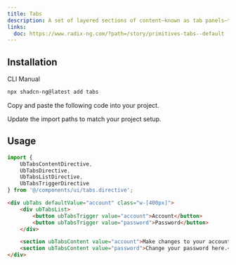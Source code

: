 ```yaml
---
title: Tabs
description: A set of layered sections of content—known as tab panels—that are displayed one at a time.
links:
  doc: https://www.radix-ng.com/?path=/story/primitives-tabs--default
---
```


<ComponentPreview name="tabs-demo" />

## Installation

<Tabs>

<TabsList>

<TabsTrigger value="cli">CLI</TabsTrigger>
<TabsTrigger value="manual">Manual</TabsTrigger>

</TabsList>

<TabsContent value="cli">

```bash frame="code"
npx shadcn-ng@latest add tabs
```

</TabsContent>

<TabsContent value="manual">

<Steps>

<Step>Copy and paste the following code into your project.</Step>

<ComponentSource name="tabs" />

<Step>Update the import paths to match your project setup.</Step>

</Steps>

</TabsContent>

</Tabs>

## Usage

```ts
import {
    UbTabsContentDirective,
    UbTabsDirective,
    UbTabsListDirective,
    UbTabsTriggerDirective
} from '@/components/ui/tabs.directive';
```

```html
<div ubTabs defaultValue="account" class="w-[400px]">
    <div ubTabsList>
        <button ubTabsTrigger value="account">Account</button>
        <button ubTabsTrigger value="password">Password</button>
    </div>

    <section ubTabsContent value="account">Make changes to your account here.</section>
    <section ubTabsContent value="password">Change your password here.</section>
</div>
```
